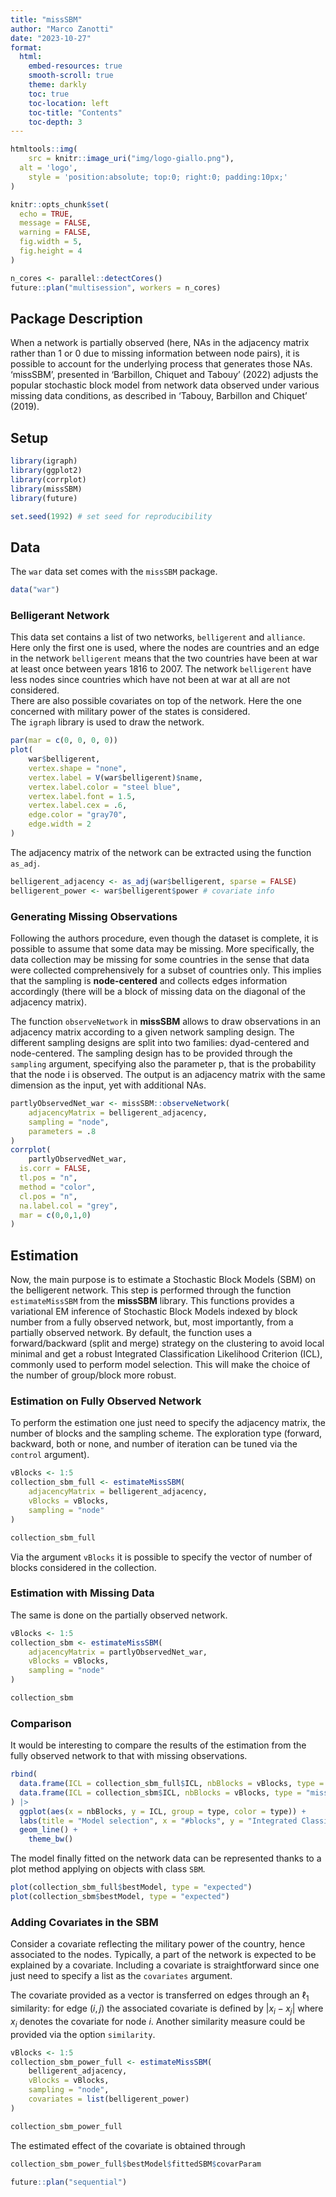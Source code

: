 ```yaml
---
title: "missSBM"
author: "Marco Zanotti"
date: "2023-10-27"
format: 
  html:
    embed-resources: true
    smooth-scroll: true
    theme: darkly
    toc: true
    toc-location: left
    toc-title: "Contents"
    toc-depth: 3
---
```


```r
htmltools::img(
	src = knitr::image_uri("img/logo-giallo.png"), 
  alt = 'logo', 
	style = 'position:absolute; top:0; right:0; padding:10px;'
)
```

```r
knitr::opts_chunk$set(
  echo = TRUE,
  message = FALSE, 
  warning = FALSE,
  fig.width = 5, 
  fig.height = 4
)

n_cores <- parallel::detectCores()
future::plan("multisession", workers = n_cores)
```



## Package Description

When a network is partially observed (here, NAs in the adjacency matrix rather 
than 1 or 0 due to missing information between node pairs), it is possible to 
account for the underlying process that generates those NAs. ‘missSBM’, 
presented in ‘Barbillon, Chiquet and Tabouy’ (2022) adjusts the popular 
stochastic block model from network data observed under various missing data 
conditions, as described in ‘Tabouy, Barbillon and Chiquet’ (2019).  



## Setup

```r
library(igraph)
library(ggplot2)
library(corrplot)
library(missSBM)
library(future)

set.seed(1992) # set seed for reproducibility
```



## Data

The `war` data set comes with the `missSBM` package.

```r
data("war")
```


### Belligerant Network

This data set contains a list of two networks, `belligerent` and `alliance`.
Here only the first one is used, where the nodes are countries and an edge 
in the network `belligerent` means that the two countries have been at war at 
least once between years 1816 to 2007. The network `belligerent` have less nodes 
since countries which have not been at war at all are not considered.  
There are also possible covariates on top of the network. Here the one concerned 
with military power of the states is considered.  
The `igraph` library is used to draw the network.

```r
par(mar = c(0, 0, 0, 0))
plot(
	war$belligerent,
	vertex.shape = "none",
	vertex.label = V(war$belligerent)$name,
	vertex.label.color = "steel blue",
	vertex.label.font = 1.5,
	vertex.label.cex = .6,
	edge.color = "gray70",
	edge.width = 2
)
```

The adjacency matrix of the network can be extracted using the function `as_adj`.

```r
belligerent_adjacency <- as_adj(war$belligerent, sparse = FALSE)
belligerent_power <- war$belligerent$power # covariate info
```


### Generating Missing Observations

Following the authors procedure, even though the dataset is complete, it is 
possible to assume that some data may be missing. More specifically, the data 
collection may be missing for some countries in the sense that data were 
collected comprehensively for a subset of countries only. This implies that the 
sampling is **node-centered** and collects edges information accordingly (there 
will be a block of missing data on the diagonal of the adjacency matrix).  

The function `observeNetwork` in **missSBM** allows to draw observations in an 
adjacency matrix according to a given network sampling design. The different 
sampling designs are split into two families: dyad-centered and node-centered. 
The sampling design has to be provided through the `sampling` argument, 
specifying also the parameter p, that is the probability that the node i is 
observed. The output is an adjacency matrix with the same dimension as the 
input, yet with additional NAs.

```r
partlyObservedNet_war <- missSBM::observeNetwork(
	adjacencyMatrix = belligerent_adjacency, 
	sampling = "node", 
	parameters = .8
)
corrplot(
	partlyObservedNet_war, 
  is.corr = FALSE,
  tl.pos = "n",
  method = "color", 
  cl.pos = "n",
  na.label.col = "grey",
  mar = c(0,0,1,0)
)
```



## Estimation

Now, the main purpose is to estimate a Stochastic Block Models (SBM) on the 
belligerent network. This step is performed through the function 
`estimateMissSBM` from the **missSBM** library. This functions provides a 
variational EM inference of Stochastic Block Models indexed by block number 
from a fully observed network, but, most importantly, from a partially observed 
network. By default, the function uses a forward/backward (split and merge) 
strategy on the clustering to avoid local minimal and get a robust Integrated 
Classification Likelihood Criterion (ICL), commonly used to perform model 
selection. This will make the choice of the number of group/block more robust.  


### Estimation on Fully Observed Network

To perform the estimation one just need to specify the adjacency matrix, the 
number of blocks and the sampling scheme. The exploration type (forward, 
backward, both or none, and number of iteration can be tuned via the `control` 
argument).  

```r
vBlocks <- 1:5
collection_sbm_full <- estimateMissSBM(
	adjacencyMatrix = belligerent_adjacency, 
	vBlocks = vBlocks, 
	sampling = "node"
)
```

```r
collection_sbm_full
```

Via the argument `vBlocks` it is possible to specify the vector of number of 
blocks considered in the collection.


### Estimation with Missing Data

The same is done on the partially observed network.  

```r
vBlocks <- 1:5
collection_sbm <- estimateMissSBM(
	adjacencyMatrix = partlyObservedNet_war, 
	vBlocks = vBlocks, 
	sampling = "node"
)
```

```r
collection_sbm
```



### Comparison

It would be interesting to compare the results of the estimation from the fully
observed network to that with missing observations.   

```r
rbind(
  data.frame(ICL = collection_sbm_full$ICL, nbBlocks = vBlocks, type = "full"),
  data.frame(ICL = collection_sbm$ICL, nbBlocks = vBlocks, type = "missing")
) |>  
  ggplot(aes(x = nbBlocks, y = ICL, group = type, color = type)) + 
  labs(title = "Model selection", x = "#blocks", y = "Integrated Classification Likelihood") +
  geom_line() + 
	theme_bw()
```

The model finally fitted on the network data can be represented thanks to a 
plot method applying on objects with class `SBM`.

```r
plot(collection_sbm_full$bestModel, type = "expected")
plot(collection_sbm$bestModel, type = "expected")
```


### Adding Covariates in the SBM

Consider a covariate reflecting the military power of the country, hence 
associated to the nodes. Typically, a part of the network is expected to be 
explained by a covariate. Including a covariate is straightforward since 
one just need to specify a list as the `covariates` argument.  

The covariate provided as a vector is transferred on edges through an $\ell_1$ 
similarity: for edge $(i,j)$ the associated covariate is defined by $|x_i-x_j|$ 
where $x_i$ denotes the covariate for node $i$. Another similarity measure 
could be provided via the option `similarity`.  

```r
vBlocks <- 1:5
collection_sbm_power_full <- estimateMissSBM(
	belligerent_adjacency, 
	vBlocks = vBlocks, 
	sampling = "node", 
	covariates = list(belligerent_power)
) 
```

```r
collection_sbm_power_full
```

The estimated effect of the covariate is obtained through  

```r
collection_sbm_power_full$bestModel$fittedSBM$covarParam
```


```r
future::plan("sequential")
```
